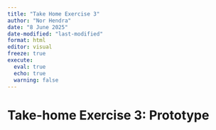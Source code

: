 ```yaml
---
title: "Take Home Exercise 3"
author: "Nor Hendra"
date: "8 June 2025"
date-modified: "last-modified"
format: html
editor: visual
freeze: true
execute:
  eval: true
  echo: true
  warning: false
---
```


# Take-home Exercise 3: Prototype
